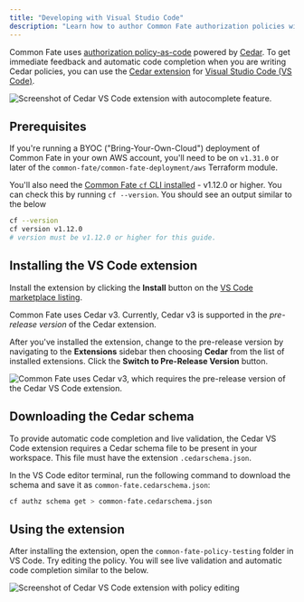 ```yaml
---
title: "Developing with Visual Studio Code"
description: "Learn how to author Common Fate authorization policies with Visual Studio Code."
---
```


Common Fate uses [authorization policy-as-code](/authz/introduction) powered by [Cedar](https://www.cedarpolicy.com/). To get immediate feedback and automatic code completion when you are writing Cedar policies, you can use the [Cedar extension](https://marketplace.visualstudio.com/items?itemName=cedar-policy.vscode-cedar) for [Visual Studio Code (VS Code)](https://code.visualstudio.com/).

![Screenshot of Cedar VS Code extension with autocomplete feature.](assets/cedar-vscode-autocomplete.png)

## Prerequisites

If you're running a BYOC ("Bring-Your-Own-Cloud") deployment of Common Fate in your own AWS account, you'll need to be on `v1.31.0` or later of the `common-fate/common-fate-deployment/aws` Terraform module.

You'll also need the [Common Fate `cf` CLI installed](/user-guide/cli/quickstart) - v1.12.0 or higher. You can check this by running `cf --version`. You should see an output similar to the below

```bash
cf --version
cf version v1.12.0
# version must be v1.12.0 or higher for this guide.
```

## Installing the VS Code extension

Install the extension by clicking the **Install** button on the [VS Code marketplace listing](https://marketplace.visualstudio.com/items?itemName=cedar-policy.vscode-cedar).

Common Fate uses Cedar v3. Currently, Cedar v3 is supported in the _pre-release version_ of the Cedar extension.

After you've installed the extension, change to the pre-release version by navigating to the **Extensions** sidebar then choosing **Cedar** from the list of installed extensions. Click the **Switch to Pre-Release Version** button.

![Common Fate uses Cedar v3, which requires the pre-release version of the Cedar VS Code extension.](assets/cedar-vscode-prerelease.png)

## Downloading the Cedar schema

To provide automatic code completion and live validation, the Cedar VS Code extension requires a Cedar schema file to be present in your workspace. This file must have the extension `.cedarschema.json`.

In the VS Code editor terminal, run the following command to download the schema and save it as `common-fate.cedarschema.json`:

```bash
cf authz schema get > common-fate.cedarschema.json
```

## Using the extension

After installing the extension, open the `common-fate-policy-testing` folder in VS Code. Try editing the policy. You will see live validation and automatic code completion similar to the below.

![Screenshot of Cedar VS Code extension with policy editing](assets/cedar-vscode-screenshot.png)
